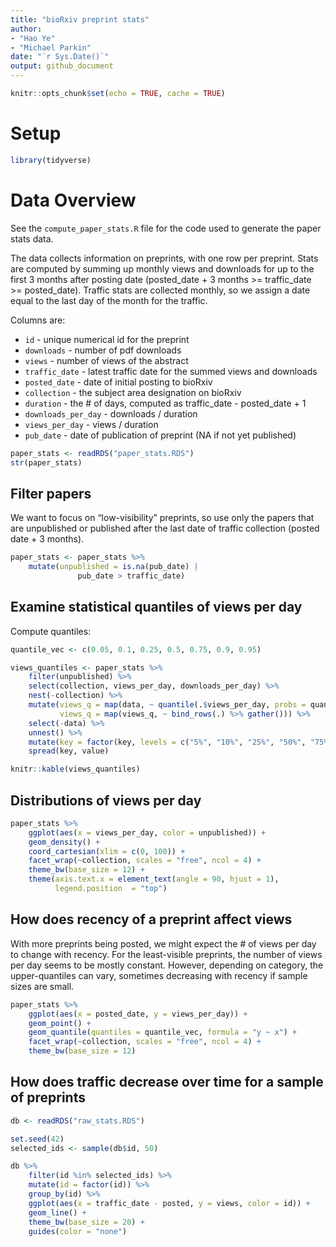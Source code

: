 ```yaml
---
title: "bioRxiv preprint stats"
author:
- "Hao Ye"
- "Michael Parkin"
date: "`r Sys.Date()`"
output: github_document
---
```


```r
knitr::opts_chunk$set(echo = TRUE, cache = TRUE)
```

# Setup

```r
library(tidyverse)
```

# Data Overview

See the `compute_paper_stats.R` file for the code used to generate the paper stats data.

The data collects information on preprints, with one row per preprint. Stats are computed by summing up monthly views and downloads for up to the first 3 months after posting date (posted_date + 3 months >= traffic_date >= posted_date). Traffic stats are collected monthly, so we assign a date equal to the last day of the month for the traffic.

Columns are:

* `id` - unique numerical id for the preprint
* `downloads` - number of pdf downloads
* `views` - number of views of the abstract
* `traffic_date` - latest traffic date for the summed views and downloads
* `posted_date` - date of initial posting to bioRxiv
* `collection` - the subject area designation on bioRxiv
* `duration` - the # of days, computed as traffic_date - posted_date + 1
* `downloads_per_day` - downloads / duration
* `views_per_day` - views / duration
* `pub_date` - date of publication of preprint (NA if not yet published)

```r
paper_stats <- readRDS("paper_stats.RDS")
str(paper_stats)
```

## Filter papers

We want to focus on "low-visibility" preprints, so use only the papers that are unpublished or published after the last date of traffic collection (posted date + 3 months).

```r
paper_stats <- paper_stats %>%
    mutate(unpublished = is.na(pub_date) | 
               pub_date > traffic_date)
```

## Examine statistical quantiles of views per day

Compute quantiles:
```r
quantile_vec <- c(0.05, 0.1, 0.25, 0.5, 0.75, 0.9, 0.95)

views_quantiles <- paper_stats %>%
    filter(unpublished) %>%
    select(collection, views_per_day, downloads_per_day) %>%
    nest(-collection) %>%
    mutate(views_q = map(data, ~ quantile(.$views_per_day, probs = quantile_vec)), 
           views_q = map(views_q, ~ bind_rows(.) %>% gather())) %>%
    select(-data) %>% 
    unnest() %>%
    mutate(key = factor(key, levels = c("5%", "10%", "25%", "50%", "75%", "90%", "95%"))) %>%
    spread(key, value)

knitr::kable(views_quantiles)
```

## Distributions of views per day

```r
paper_stats %>%
    ggplot(aes(x = views_per_day, color = unpublished)) + 
    geom_density() + 
    coord_cartesian(xlim = c(0, 100)) + 
    facet_wrap(~collection, scales = "free", ncol = 4) + 
    theme_bw(base_size = 12) + 
    theme(axis.text.x = element_text(angle = 90, hjust = 1), 
          legend.position  = "top")
```

## How does recency of a preprint affect views

With more preprints being posted, we might expect the # of views per day to change with recency. For the least-visible preprints, the number of views per day seems to be mostly constant. However, depending on category, the upper-quantiles can vary, sometimes decreasing with recency if sample sizes are small.

```r
paper_stats %>%
    ggplot(aes(x = posted_date, y = views_per_day)) + 
    geom_point() + 
    geom_quantile(quantiles = quantile_vec, formula = "y ~ x") + 
    facet_wrap(~collection, scales = "free", ncol = 4) + 
    theme_bw(base_size = 12)
```

## How does traffic decrease over time for a sample of preprints

```r
db <- readRDS("raw_stats.RDS")

set.seed(42)
selected_ids <- sample(db$id, 50)

db %>%
    filter(id %in% selected_ids) %>%
    mutate(id = factor(id)) %>%
    group_by(id) %>%
    ggplot(aes(x = traffic_date - posted, y = views, color = id)) + 
    geom_line() + 
    theme_bw(base_size = 20) + 
    guides(color = "none")
```

